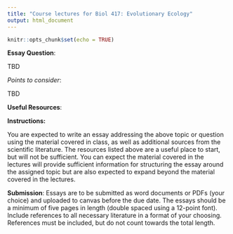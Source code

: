 ```yaml
---
title: "Course lectures for Biol 417: Evolutionary Ecology"
output: html_document
---
```


```r
knitr::opts_chunk$set(echo = TRUE)
```

__Essay Question__:

TBD

 

_Points to consider_:

TBD

 

__Useful Resources__:

 

__Instructions:__

You are expected to write an essay addressing the above topic or question using the material covered in class, as well as additional sources from the scientific literature. The resources listed above are a useful place to start, but will not be sufficient. You can expect the material covered in the lectures will provide sufficient information for structuring the essay around the assigned topic but are also expected to expand beyond the material covered in the lectures.

 

__Submission__: Essays are to be submitted as word documents or PDFs (your choice) and uploaded to canvas before the due date. The essays should be a minimum of five pages in length (double spaced using a 12-point font). Include references to all necessary literature in a format of your choosing. References must be included, but do not count towards the total length.